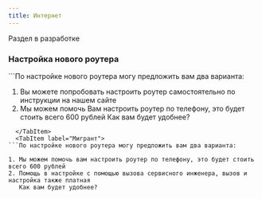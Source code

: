 ```yaml
---
title: Интернет
---
```



<Aside type="caution">Раздел в разработке</Aside>

### Настройка нового роутера <Badge text="Новое" size="small" />

<Tabs>
  <TabItem label="Наша сеть">
```По настройке нового роутера могу предложить вам два варианта:

1. Вы можете попробовать настроить роутер самостоятельно по инструкции на нашем сайте
2. Мы можем помочь Вам настроить роутер по телефону, это будет стоить всего 600 рублей
   Как вам будет удобнее?
```
  </TabItem>
  <TabItem label="Мигрант">
```По настройке нового роутера могу предложить вам два варианта:

1. Мы можем помочь вам настроить роутер по телефону, это будет стоить всего 600 рублей
2. Помощь в настройке с помощью вызова сервисного инженера, вызов и настройка также платная
   Как вам будет удобнее?
```
  </TabItem>
</Tabs>
